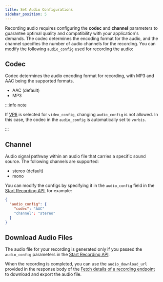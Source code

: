 ```yaml
---
title: Set Audio Configurations
sidebar_position: 5
---
```


Recording audio requires configuring the **codec** and **channel** parameters to guarantee optimal quality and compatibility with your application's demands.
The codec determines the encoding format for the audio, and the channel specifies the number of audio channels for the recording.
You can modify the following `audio_config` used for recording the audio:

## Codec

Codec determines the audio encoding format for recording, with MP3 and AAC being the supported formats.

- AAC (default)
- MP3

:::info note

If [VP8](/guides/features/recording/configure-codecs) is selected for `video_config`, changing `audio_config` is not allowed. In this case, the codec in the `audio_config` is automatically set to `vorbis`.

:::

## Channel

Audio signal pathway within an audio file that carries a specific sound source. The following channels are supported:

- stereo (default)
- mono

You can modify the configs by specifying it in the `audio_config` field in the [Start Recording API](/api#/operations/start_recording), for example:

```json
{
  "audio_config": {
    "codec": "AAC"
    "channel": "stereo"
  }
}
```

## Download Audio Files

The audio file for your recording is generated only if you passed the `audio_config` parameters in the [Start Recording API](/api/?v=v2#/operations/start_recording).

When the recording is completed, you can use the `audio_download_url` provided in the response body of the [Fetch details of a recording endpoint](/api/?v=v2#/operations/get_one_recording) to download and export the audio file.
